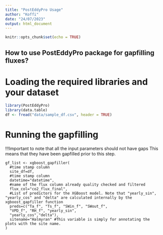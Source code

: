 ```yaml
---
title: "PostEddyPro Usage"
author: "Koffi"
date: "24/07/2023"
output: html_document
---
```


```r
knitr::opts_chunk$set(echo = TRUE)
```

## How to use PostEddyPro package for gapfilling fluxes?
# Loading the required libraries and your dataset
```r
library(PostEddyPro)
library(data.table)
df <- fread("data/sample_df.csv", header = TRUE)
```

# Running the gapfilling
!!!Important to note that all the input parameters should not have gaps
This means that they have been gapfilled prior to this step.
```echo
gf_list <- xgboost_gapfiller(
  #time stamp column
  site_df=df,
  #time stamp column
  datetime="datetime",
  #name of the flux column already quality checked and filtered 
  flux_col="co2_flux_final",
  #List of predictors for the XGBoost model. Note that "yearly_sin", "yearly_cos" and "delta" are calculated internally by the xgboost_gapfiller function
  preds=c("Ta_f", "Ts_f", "SWin_f", "SWout_f", 
  "VPD_f", "RH_f", "yearly_sin", 
  "yearly_cos","delta"),
  sitename="Halmyran" #This variable is simply for annotating the plots with the site name.
)
```
